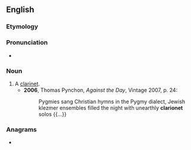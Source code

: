 ==English==

===Etymology===
{{suffix|en|clarion|et}}

===Pronunciation===
* {{IPA|/ˈklæɹɪənɛt/|/klæɹɪəˈnɛt/|lang=en}}

===Noun===
{{en-noun}}

# A [[clarinet]].
#* '''2006''', Thomas Pynchon, ''Against the Day'', Vintage 2007, p. 24:
#*: Pygmies sang Christian hymns in the Pygmy dialect, Jewish klezmer ensembles filled the night with unearthly '''clarionet''' solos {{...}}

===Anagrams===
* {{anagrams|en|crotaline}}